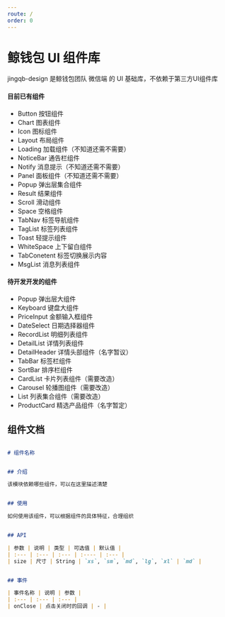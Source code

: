 ```yaml
---
route: /
order: 0
---
```



# 鲸钱包 UI 组件库
jingqb-design 是鲸钱包团队 微信端 的 UI 基础库，不依赖于第三方UI组件库


#### 目前已有组件

- Button 按钮组件
- Chart 图表组件
- Icon 图标组件
- Layout 布局组件
- Loading 加载组件（不知道还需不需要）
- NoticeBar 通告栏组件
- Notify 消息提示（不知道还需不需要）
- Panel 面板组件（不知道还需不需要）
- Popup 弹出层集合组件 
- Result 结果组件
- Scroll 滑动组件
- Space 空格组件
- TabNav 标签导航组件
- TagList 标签列表组件
- Toast 轻提示组件
- WhiteSpace 上下留白组件
- TabConetent 标签切换展示内容
- MsgList 消息列表组件


#### 待开发开发的组件

- Popup 弹出层大组件
- Keyboard 键盘大组件
- PriceInput 金额输入框组件
- DateSelect 日期选择器组件
- RecordList 明细列表组件
- DetailList 详情列表组件
- DetailHeader 详情头部组件（名字暂议）
- TabBar 标签栏组件 
- SortBar 排序栏组件
- CardList 卡片列表组件（需要改造）
- Carousel 轮播图组件（需要改造）
- List 列表集合组件（需要改造）
- ProductCard 精选产品组件（名字暂定）



## 组件文档




```markdown

# 组件名称


## 介绍

该模块依赖哪些组件，可以在这里描述清楚


## 使用

如何使用该组件，可以根据组件的具体特征，合理组织


## API

| 参数 | 说明 | 类型 | 可选值 | 默认值 |
| :--- | :--- | :--- | :---- | :--- |
| size | 尺寸 | String | `xs`, `sm`, `md`, `lg`, `xl` | `md` |


## 事件

| 事件名称 | 说明 | 参数 |
| :--- | :--- | :--- |
| onClose | 点击关闭时的回调 | - |

```
